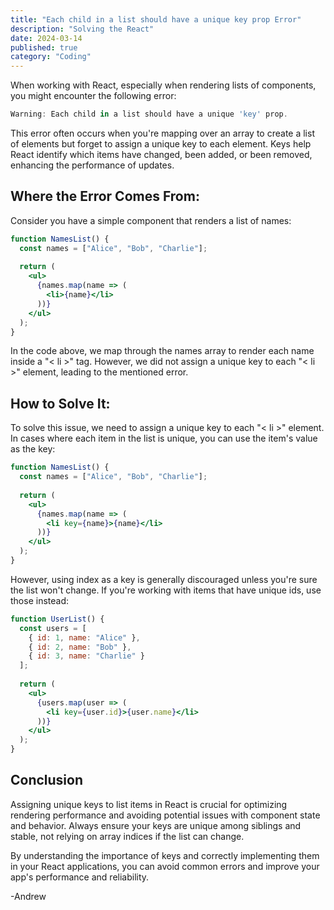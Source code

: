 ```yaml
---
title: "Each child in a list should have a unique key prop Error"
description: "Solving the React"
date: 2024-03-14
published: true
category: "Coding"
---
```


When working with React, especially when rendering lists of components, you might encounter the following error:

```jsx
Warning: Each child in a list should have a unique 'key' prop.
```

This error often occurs when you're mapping over an array to create a list of elements but forget to assign a unique key to each element. Keys help React identify which items have changed, been added, or been removed, enhancing the performance of updates.

## Where the Error Comes From:

Consider you have a simple component that renders a list of names:

```jsx
function NamesList() {
  const names = ["Alice", "Bob", "Charlie"];
  
  return (
    <ul>
      {names.map(name => (
        <li>{name}</li>
      ))}
    </ul>
  );
}
```
In the code above, we map through the names array to render each name inside a "< li >" tag. However, we did not assign a unique key to each "< li >" element, leading to the mentioned error.

## How to Solve It:

To solve this issue, we need to assign a unique key to each "< li >" element. In cases where each item in the list is unique, you can use the item's value as the key:

```jsx
function NamesList() {
  const names = ["Alice", "Bob", "Charlie"];
  
  return (
    <ul>
      {names.map(name => (
        <li key={name}>{name}</li>
      ))}
    </ul>
  );
}
```

However, using index as a key is generally discouraged unless you're sure the list won't change. If you're working with items that have unique ids, use those instead:

```jsx
function UserList() {
  const users = [
    { id: 1, name: "Alice" },
    { id: 2, name: "Bob" },
    { id: 3, name: "Charlie" }
  ];
  
  return (
    <ul>
      {users.map(user => (
        <li key={user.id}>{user.name}</li>
      ))}
    </ul>
  );
}
```
## Conclusion

Assigning unique keys to list items in React is crucial for optimizing rendering performance and avoiding potential issues with component state and behavior. Always ensure your keys are unique among siblings and stable, not relying on array indices if the list can change.

By understanding the importance of keys and correctly implementing them in your React applications, you can avoid common errors and improve your app's performance and reliability.

 -Andrew